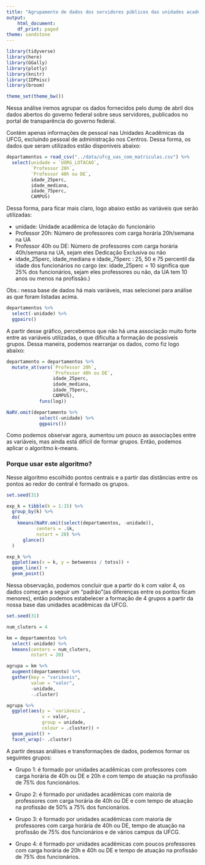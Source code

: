 ```yaml
---
title: "Agrupamento de dados dos servidores públicos das unidades acadêmicas da UFCG"
output:
    html_document:
    df_print: paged
theme: sandstone
---
```


```r
library(tidyverse)
library(here)
library(GGally)
library(plotly)
library(knitr)
library(IDPmisc)
library(broom)

theme_set(theme_bw())

```

Nessa análise iremos agrupar os dados fornecidos pelo dump de abril dos dados abertos do governo federal sobre seus servidores, publicados no portal de transparência do governo federal.

Contém apenas informações de pessoal nas Unidades Acadêmicas da UFCG, excluindo pessoal de administração nos Centros. Dessa forma, os dados que seram utilizados estão disponíveis abaixo:

```r
departamentos = read_csv("../data/ufcg_uas_com_matriculas.csv") %>% 
  select(unidade = `UORG_LOTACAO`, 
         `Professor 20h`, 
         `Professor 40h ou DE`, 
         idade_25perc, 
         idade_mediana, 
         idade_75perc,
         CAMPUS)
```

Dessa forma, para ficar mais claro, logo abaixo estão as variáveis que serão utilizadas:

* unidade: Unidade acadêmica de lotação do funcionário
* Professor 20h: Número de professores com carga horária 20h/semana na UA
* Professor 40h ou DE: Número de professores com carga horária 40h/semana na UA, sejam eles Dedicação Exclusiva ou não
* idade_25perc, idade_mediana e idade_75perc : 25, 50 e 75 percentil da idade dos funcionários no cargo (ex: idade_25perc = 10 significa que 25% dos funcionários, sejam eles professores ou não, da UA tem 10 anos ou menos na profissão.)

Obs.: nessa base de dados há mais variáveis, mas selecionei para análise as que foram listadas acima.

```r
departamentos %>% 
  select(-unidade) %>% 
  ggpairs()

```

A partir desse gráfico, percebemos que não há uma associação muito forte entre as variáveis utilizadas, o que dificulta a formação de possíveis grupos. Dessa maneira, podemos rearranjar os dados, como fiz logo abaixo:

```r
departamento = departamentos %>% 
  mutate_at(vars(`Professor 20h`,
                 `Professor 40h ou DE`,
                 idade_25perc,
                 idade_mediana,
                 idade_75perc,
                 CAMPUS),
            funs(log))

NaRV.omit(departamento %>% 
            select(-unidade) %>% 
            ggpairs())

```

Como podemos observar agora, aumentou um pouco as associações entre as variáveis, mas ainda está difícil de formar grupos. Então, podemos aplicar o algoritmo k-means.

### Porque usar este algoritmo?

Nesse algoritmo escolhido pontos centrais e a partir das distâncias entre os pontos ao redor do central é formado os grupos.

```r
set.seed(31)

exp_k = tibble(k = 1:15) %>%
  group_by(k) %>% 
  do(
    kmeans(NaRV.omit(select(departamentos, -unidade)),
           centers = .$k,
           nstart = 20) %>% 
      glance()
  )

exp_k %>% 
  ggplot(aes(x = k, y = betweenss / totss)) +
  geom_line() +
  geom_point()
```

Nessa observação, podemos concluir que a partir do k com valor 4, os dados começam a seguir um "padrão"(as diferenças entre os pontos ficam menores), então podemos estabelecer a formação de 4 grupos a partir da nossa base das unidades acadêmicas da UFCG.


```r
set.seed(31)

num_cluters = 4

km = departamentos %>% 
  select(-unidade) %>% 
  kmeans(centers = num_cluters, 
         nstart = 20)

```


```r
agrupa = km %>% 
  augment(departamento) %>% 
  gather(key = "variáveis",
         value = "valor",
         -unidade,
         -.cluster)

agrupa %>% 
  ggplot(aes(y = `variáveis`,
             x = valor,
             group = unidade,
             colour = .cluster)) +
  geom_point() +
  facet_wrap(~ .cluster)
```

A partir dessas análises e transformações de dados, podemos formar os seguintes grupos:

* Grupo 1: é formado por unidades acadêmicas com professores com carga horária de 40h ou DE e 20h e com tempo de atuação na profissão de 75% dos funcionários.

* Grupo 2: é formado por unidades acadêmicas com maioria de professores com carga horária de 40h ou DE e com tempo de atuação na profissão de 50% a 75% dos funcionários.

* Grupo 3: é formado por unidades acadêmicas com maioria de professores com carga horária de 40h ou DE, tempo de atuação na profissão de 75% dos funcionários e de vários campus da UFCG.

* Grupo 4: é formado por unidades acadêmicas com poucos professores com carga horária de 20h e 40h ou DE e tempo de atuação na profissão de 75% dos funcionários.

